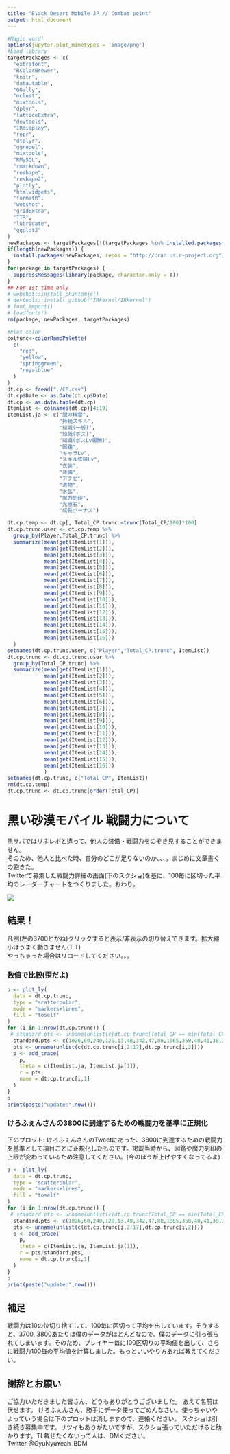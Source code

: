 ```yaml
---
title: "Black Desert Mobile JP // Combat point"
output: html_document
---
```


```r
#Magic word!
options(jupyter.plot_mimetypes = 'image/png')
#Load library
targetPackages <- c(
  "extrafont",
  "RColorBrewer",
  "knitr",
  "data.table",
  "GGally",
  "mclust",
  "mixtools",
  "dplyr",
  "latticeExtra",
  "devtools",
  "IRdisplay",
  "repr",
  "dtplyr",
  "ggrepel",
  "mixtools",
  "RMySQL",
  "rmarkdown",
  "reshape",
  "reshape2",
  "plotly",
  "htmlwidgets",
  "formatR",
  "webshot",
  "gridExtra",
  "TTR",
  "lubridate",
  "ggplot2"
) 
newPackages <- targetPackages[!(targetPackages %in% installed.packages()[,"Package"])]
if(length(newPackages)) {
  install.packages(newPackages, repos = "http://cran.us.r-project.org")
}
for(package in targetPackages) {
  suppressMessages(library(package, character.only = T))
}
## For 1st time only
# webshot::install_phantomjs()
# devtools::install_github("IRkernel/IRkernel")
# font_import()
# loadfonts()
rm(package, newPackages, targetPackages)

#Plot color
colfunc<-colorRampPalette(
  c(
    "red",
    "yellow",
    "springgreen",
    "royalblue"
  )
)
dt.cp <- fread("./CP.csv")
dt.cp$Date <- as.Date(dt.cp$Date)
dt.cp <- as.data.table(dt.cp)
ItemList <- colnames(dt.cp)[4:19]
ItemList.ja <- c("闇の精霊",
                 "持続スキル",
                 "知識(一般)",
                 "知識(ボス)",
                 "知識(ボスLv報酬)",
                 "図鑑",
                 "キャラLv",
                 "スキル修練Lv",
                 "衣装",
                 "装備",
                 "アクセ",
                 "遺物",
                 "水晶",
                 "魔力刻印",
                 "光原石",
                 "成長ボーナス")

dt.cp.temp <- dt.cp[, Total_CP.trunc:=trunc(Total_CP/100)*100]
dt.cp.trunc.user <- dt.cp.temp %>%
  group_by(Player,Total_CP.trunc) %>%
  summarize(mean(get(ItemList[1])),
            mean(get(ItemList[2])),
            mean(get(ItemList[3])),
            mean(get(ItemList[4])),
            mean(get(ItemList[5])),
            mean(get(ItemList[6])),
            mean(get(ItemList[7])),
            mean(get(ItemList[8])),
            mean(get(ItemList[9])),
            mean(get(ItemList[10])),
            mean(get(ItemList[11])),
            mean(get(ItemList[12])),
            mean(get(ItemList[13])),
            mean(get(ItemList[14])),
            mean(get(ItemList[15])),
            mean(get(ItemList[16]))
  )
setnames(dt.cp.trunc.user, c("Player","Total_CP.trunc", ItemList))
dt.cp.trunc <- dt.cp.trunc.user %>%
  group_by(Total_CP.trunc) %>%
  summarize(mean(get(ItemList[1])),
            mean(get(ItemList[2])),
            mean(get(ItemList[3])),
            mean(get(ItemList[4])),
            mean(get(ItemList[5])),
            mean(get(ItemList[6])),
            mean(get(ItemList[7])),
            mean(get(ItemList[8])),
            mean(get(ItemList[9])),
            mean(get(ItemList[10])),
            mean(get(ItemList[11])),
            mean(get(ItemList[12])),
            mean(get(ItemList[13])),
            mean(get(ItemList[14])),
            mean(get(ItemList[15])),
            mean(get(ItemList[16]))
            )
setnames(dt.cp.trunc, c("Total_CP", ItemList))
rm(dt.cp.temp)
dt.cp.trunc <- dt.cp.trunc[order(Total_CP)]
```
# 黒い砂漠モバイル 戦闘力について  
黒サバではリネレボと違って、他人の装備・戦闘力をのぞき見することができません。  
そのため、他人と比べた時、自分のどこが足りないのか、、、。まじめに文章書くの飽きた。  
Twitterで募集した戦闘力詳細の画面(下のスクショ)を基に、100毎に区切った平均のレーダーチャートをつくりました。おわり。

![](./screenshot.png)

## 結果！  
凡例(左の3700とかね)クリックすると表示/非表示の切り替えできます。拡大縮小はうまく動きません(T T)   
やっちゃった場合はリロードしてください。。。

### 数値で比較(歪だよ)  
```r
p <- plot_ly(
  data = dt.cp.trunc,
  type = "scatterpolar",
  mode = "markers+lines",
  fill = "toself"
)
for (i in 1:nrow(dt.cp.trunc)) {
 # standard.pts <- unname(unlist(c(dt.cp.trunc[Total_CP == min(Total_CP),2:17],dt.cp.trunc[Total_CP == min(Total_CP),2])))
  standard.pts <- c(1026,60,240,120,13,48,342,47,80,1065,350,40,41,30,23,275,1026)
  pts <- unname(unlist(c(dt.cp.trunc[i,2:17],dt.cp.trunc[i,2])))
  p <- add_trace(
    p,
    theta = c(ItemList.ja, ItemList.ja[1]),
    r = pts,
    name = dt.cp.trunc[i,1]
  )
}
p
print(paste("update:",now()))
```

### けろふぇんさんの3800に到達するための戦闘力を基準に正規化  
下のプロット: けろふぇんさんのTweetにあった、3800に到達するための戦闘力を基準として項目ごとに正規化したものです。掲載当時から、図鑑や魔力刻印の上限が変わっているため注意してください。(今のほうが上げやすくなってるよ)  

```r
p <- plot_ly(
  data = dt.cp.trunc,
  type = "scatterpolar",
  mode = "markers+lines",
  fill = "toself"
)
for (i in 1:nrow(dt.cp.trunc)) {
 # standard.pts <- unname(unlist(c(dt.cp.trunc[Total_CP == min(Total_CP),2:17],dt.cp.trunc[Total_CP == min(Total_CP),2])))
  standard.pts <- c(1026,60,240,120,13,48,342,47,80,1065,350,40,41,30,23,275,1026)
  pts <- unname(unlist(c(dt.cp.trunc[i,2:17],dt.cp.trunc[i,2])))
  p <- add_trace(
    p,
    theta = c(ItemList.ja, ItemList.ja[1]),
    r = pts/standard.pts,
    name = dt.cp.trunc[i,1]
  )
}
p
print(paste("update:",now()))
```

## 補足  
戦闘力は10の位切り捨てして、100毎に区切って平均を出しています。そうすると、3700, 3800あたりは僕のデータがほとんどなので、僕のデータに引っ張られてしまいます。そのため、プレイヤー毎に100区切りの平均値を出して、さらに戦闘力100毎の平均値を計算しました。もっといいやり方あれば教えてください。

## 謝辞とお願い  
ご協力いただきました皆さん、どうもありがとうございました。 あえて名前は伏せます。
けろふぇんさん、勝手にデータ使ってごめんなさい。使っちゃいやよっていう場合は下のプロットは消しますので、連絡ください。
スクショは引き続き募集中です。リツイもありがたいですが、スクショ張っていただけると助かります。TL載せたくないって人は、DMください。  
Twitter @GyuNyuYeah_BDM